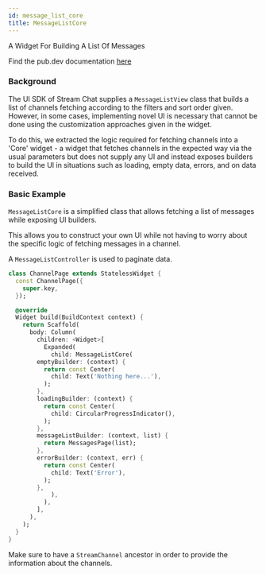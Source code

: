 ```yaml
---
id: message_list_core
title: MessageListCore
---
```


A Widget For Building A List Of Messages

Find the pub.dev documentation [here](https://pub.dev/documentation/stream_chat_flutter_core/latest/stream_chat_flutter_core/MessageListCore-class.html)

### Background

The UI SDK of Stream Chat supplies a `MessageListView` class that builds a list of channels fetching
according to the filters and sort order given. However, in some cases, implementing novel UI is necessary
that cannot be done using the customization approaches given in the widget.

To do this, we extracted the logic required for fetching channels into a 'Core' widget - a widget that
fetches channels in the expected way via the usual parameters but does not supply any UI and instead
exposes builders to build the UI in situations such as loading, empty data, errors, and on data received.

### Basic Example

`MessageListCore` is a simplified class that allows fetching a list of
messages while exposing UI builders.

This allows you to construct your own UI while not having to
worry about the specific logic of fetching messages in a channel.

A `MessageListController` is used to paginate data.

```dart
class ChannelPage extends StatelessWidget {
  const ChannelPage({
    super.key,
  });

  @override
  Widget build(BuildContext context) {
    return Scaffold(
      body: Column(
        children: <Widget>[
          Expanded(
            child: MessageListCore(
        emptyBuilder: (context) {
          return const Center(
            child: Text('Nothing here...'),
          );
        },
        loadingBuilder: (context) {
          return const Center(
            child: CircularProgressIndicator(),
          );
        },
        messageListBuilder: (context, list) {
          return MessagesPage(list);
        },
        errorBuilder: (context, err) {
          return const Center(
            child: Text('Error'),
          );
        },
            ),
          ),
        ],
      ),
    );
  }
}
```

Make sure to have a `StreamChannel` ancestor in order to provide the
information about the channels.